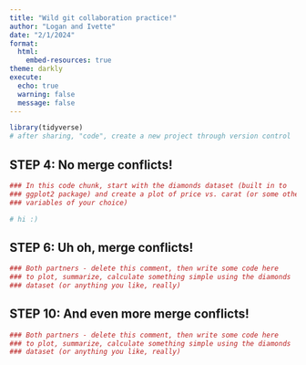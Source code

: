 ```yaml
---
title: "Wild git collaboration practice!"
author: "Logan and Ivette"
date: "2/1/2024"
format: 
  html:
    embed-resources: true
theme: darkly
execute:
  echo: true
  warning: false
  message: false
---
```


```r
library(tidyverse)
# after sharing, "code", create a new project through version control
```

## STEP 4: No merge conflicts!

```r
### In this code chunk, start with the diamonds dataset (built in to
### ggplot2 package) and create a plot of price vs. carat (or some other
### variables of your choice)
```

```r
# hi :)
```

## STEP 6: Uh oh, merge conflicts!

```r
### Both partners - delete this comment, then write some code here
### to plot, summarize, calculate something simple using the diamonds
### dataset (or anything you like, really)
```

## STEP 10: And even more merge conflicts!

```r
### Both partners - delete this comment, then write some code here
### to plot, summarize, calculate something simple using the diamonds
### dataset (or anything you like, really)
```
